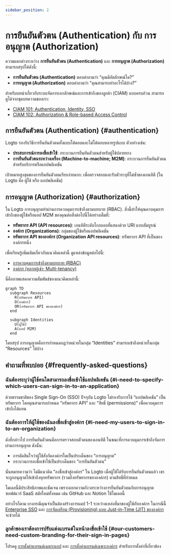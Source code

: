 ```yaml
---
sidebar_position: 2
---
```


# การยืนยันตัวตน (Authentication) กับ การอนุญาต (Authorization)

ความแตกต่างระหว่าง **การยืนยันตัวตน (Authentication)** และ **การอนุญาต (Authorization)** สามารถสรุปได้ดังนี้:

- **การยืนยันตัวตน (Authentication)** ตอบคำถามว่า “คุณมีอัตลักษณ์ใด?”
- **การอนุญาต (Authorization)** ตอบคำถามว่า “คุณสามารถทำอะไรได้บ้าง?”

สำหรับบทนำเกี่ยวกับระบบจัดการเอกลักษณ์และการเข้าถึงของลูกค้า (CIAM) แบบครบถ้วน สามารถดูได้จากชุดบทความของเรา:

- [CIAM 101: Authentication, Identity, SSO](https://blog.logto.io/ciam-101-intro-authn-sso/)
- [CIAM 102: Authorization & Role-based Access Control](https://blog.logto.io/ciam-102-authz-and-rbac/)

## การยืนยันตัวตน (Authentication) \{#authentication}

Logto รองรับวิธีการยืนยันตัวตนทั้งแบบโต้ตอบและไม่โต้ตอบหลายรูปแบบ ตัวอย่างเช่น:

- **ประสบการณ์การลงชื่อเข้าใช้**: กระบวนการยืนยันตัวตนสำหรับผู้ใช้ปลายทาง
- **การยืนยันตัวตนระหว่างเครื่อง (Machine-to-machine; M2M)**: กระบวนการยืนยันตัวตนสำหรับบริการหรือแอปพลิเคชัน

เป้าหมายสูงสุดของการยืนยันตัวตนเรียบง่ายมาก: เพื่อตรวจสอบและรับตัวระบุที่ไม่ซ้ำของเอนทิตี (ใน Logto คือ ผู้ใช้ หรือ แอปพลิเคชัน)

## การอนุญาต (Authorization) \{#authorization}

ใน Logto การอนุญาตทำผ่านการควบคุมการเข้าถึงตามบทบาท (RBAC). สิ่งนี้ทำให้คุณควบคุมการเข้าถึงของผู้ใช้หรือแอป M2M ของคุณต่อสิ่งต่อไปนี้ได้อย่างเต็มที่:

- **ทรัพยากร API (API resources)**: เอนทิตีระดับโกลบอลที่แสดงด้วย URI แบบสัมบูรณ์
- **องค์กร (Organizations)**: กลุ่มของผู้ใช้หรือแอปพลิเคชัน
- **ทรัพยากร API ขององค์กร (Organization API resources)**: ทรัพยากร API ที่เป็นขององค์กรหนึ่ง

เพื่อเรียนรู้เพิ่มเติมเกี่ยวกับแนวคิดเหล่านี้ ดูแหล่งข้อมูลต่อไปนี้:

- [การควบคุมการเข้าถึงตามบทบาท (RBAC)](/authorization/role-based-access-control)
- [องค์กร (หลายผู้เช่า; Multi-tenancy)](/organizations)

นี่คือภาพแสดงความสัมพันธ์ของแนวคิดเหล่านี้:

```mermaid
graph TD
  subgraph Resources
    R(ทรัพยากร API)
    O(องค์กร)
    OR(ทรัพยากร API ขององค์กร)
  end

  subgraph Identities
    U(ผู้ใช้)
    A(แอป M2M)
  end
```

โดยสรุป การอนุญาตคือการกำหนดกฎว่าหน่วยในกลุ่ม “Identities” สามารถเข้าถึงหน่วยในกลุ่ม “Resources” ได้บ้าง

## คำถามที่พบบ่อย \{#frequently-asked-questions}

### ฉันต้องระบุว่าผู้ใช้คนใดสามารถลงชื่อเข้าใช้แอปพลิเคชัน \{#i-need-to-specify-which-users-can-sign-in-to-an-application}

ด้วยธรรมชาติของ Single Sign-On (SSO) ปัจจุบัน Logto ไม่รองรับการใช้ “แอปพลิเคชัน” เป็นทรัพยากร โดยคุณสามารถกำหนด “ทรัพยากร API” และ “สิทธิ์ (permissions)” เพื่อควบคุมการเข้าถึงได้แทน

### ฉันต้องการให้ผู้ใช้ของฉันลงชื่อเข้าสู่องค์กร \{#i-need-my-users-to-sign-in-to-an-organization}

ดังที่กล่าวไป การยืนยันตัวตนคือการตรวจสอบตัวตนของเอนทิตี ในขณะที่การควบคุมการเข้าถึงจัดการผ่านการอนุญาต ดังนั้น:

- การตัดสินใจว่าผู้ใช้สังกัดองค์กรใดเป็นประเด็นของ “การอนุญาต”
- กระบวนการลงชื่อเข้าใช้เป็นประเด็นของ “การยืนยันตัวตน”

นั่นหมายความว่า ไม่มีแนวคิด “ลงชื่อเข้าสู่องค์กร” ใน Logto เมื่อผู้ใช้ได้รับการยืนยันตัวตนแล้ว เขาจะถูกอนุญาตให้เข้าถึงทุกทรัพยากร (รวมถึงทรัพยากรขององค์กร) ตามสิทธิ์ที่กำหนด

โมเดลนี้มีประสิทธิภาพและชัดเจน เพราะแยกความกังวลระหว่างการยืนยันตัวตนกับการอนุญาต ซอฟต์แวร์ SaaS สมัยใหม่ทั้งหมด เช่น GitHub และ Notion ใช้โมเดลนี้

อย่างไรก็ตาม บางกรณีคุณจำเป็นต้องสร้างการแมป 1-1 ระหว่างแหล่งที่มาของผู้ใช้กับองค์กร ในกรณีนี้ [Enterprise SSO](/end-user-flows/enterprise-sso) และ [การจัดเตรียม (Provisioning) แบบ Just-in-Time (JIT) ขององค์กร](/organizations/just-in-time-provisioning) จะช่วยได้

### ลูกค้าของเราต้องการปรับแต่งแบรนด์ในหน้าลงชื่อเข้าใช้ \{#our-customers-need-custom-branding-for-their-sign-in-pages}

โปรดดู [การตั้งค่าแบรนด์เฉพาะแอป](/customization/match-your-brand/#app-specific-branding) และ [การตั้งค่าแบรนด์เฉพาะองค์กร](/customization/match-your-brand/#organization-specific-branding) สำหรับการตั้งค่าที่เกี่ยวข้อง
